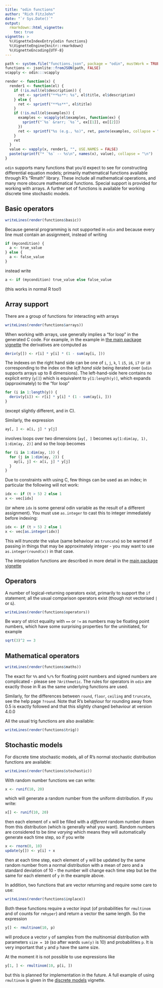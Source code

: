 ```yaml
---
title: "odin functions"
author: "Rich FitzJohn"
date: "`r Sys.Date()`"
output:
  rmarkdown::html_vignette:
    toc: true
vignette: >
  %\VignetteIndexEntry{odin functions}
  %\VignetteEngine{knitr::rmarkdown}
  %\VignetteEncoding{UTF-8}
---
```


``` r
path <- system.file("functions.json", package = "odin", mustWork = TRUE)
functions <- jsonlite::fromJSON(path, FALSE)
vcapply <- odin:::vcapply

render <- function(x) {
  render1 <- function(el) {
    if (!is.null(el$description)) {
      ret <- sprintf("**%s**: %s", el$title, el$description)
    } else {
      ret <- sprintf("**%s**", el$title)
    }
    if (!is.null(el$examples)) {
      examples <- vcapply(el$examples, function(ex) {
        sprintf("`%s` &rarr; `%s`", ex[[1]], ex[[2]])
      })
      ret <- sprintf("%s (e.g., %s)", ret, paste(examples, collapse = "; "))
    }
    ret
  }
  value <- vapply(x, render1, "", USE.NAMES = FALSE)
  paste(sprintf("* `%s` -- %s\n", names(x), value), collapse = "\n")
}
```

`odin` supports many functions that you'd expect to see for
constructing differential equation models; primarily mathematical
functions available through R's "Rmath" library.  These include all
mathematical operations, and many more obscure mathematical
functions.  Special support is provided for working with arrays.  A
further set of functions is available for working discrete time
stochastic models.

## Basic operators

``` r
writeLines(render(functions$basic))
```

Because general programming is not supported in `odin` and because
every line must contain an assignment, instead of writing

```r
if (mycondition) {
  a <- true_value
} else {
  a <- false_value
}
```

instead write

```r
a <- if (mycondition) true_value else false_value
```

(this works in normal R too!)

## Array support

There are a group of functions for interacting with arrays

``` r
writeLines(render(functions$arrays))
```

When working with arrays, use generally implies a "for loop" in the
generated C code.  For example, in the example in [the main package
vignette](odin.html) the derivatives are computed as

```r
deriv(y[]) <- r[i] * y[i] * (1 - sum(ay[i, ]))
```

The indexes on the right hand side can be one of `i`, `j`, `k`, `l`
`i5`, `i6`, `i7` or `i8` corresponding to the index on the *left hand
side* being iterated over (`odin` supports arrays up to 8 dimensions).
The left-hand-side here contains no explicit entry (`y[]`) which is
equivalent to `y[1:length(y)]`, which expands (approximately) to the
"for loop"

```r
for (i in 1:length(y)) {
  deriv(y[i]) <- r[i] * y[i] * (1 - sum(ay[i, ]))
}
```

(except slightly different, and in C).

Similarly, the expression

```r
ay[, ] <- a[i, j] * y[j]
```

involves loops over two dimensions (`ay[, ]` becomes `ay[1:dim(ay,
1), 1:dim(ay, 2)]` and so the loop becomes

```r
for (i in 1:dim(ay, 1)) {
  for (j in 1:dim(ay, 2)) {
    ay[i, j] <- a[i, j] * y[j]
  }
}
```

Due to constraints with using C, few things can be used as an index; in particular the following will not work:

```r
idx <- if (t > 5) 2 else 1
x <- vec[idx]
```

(or where `idx` is some general odin variable as the result of a different assignment). You must use `as.integer` to cast this to integer immediately before indexing:

```r
idx <- if (t > 5) 2 else 1
x <- vec[as.integer(idx)]
```

This will *truncate* the value (same behaviour as `truncate`) so be warned if passing in things that may be approximately integer - you may want to use `as.integer(round(x))` in that case.

The interpolation functions are described in more detail in the
[main package vignette](odin.html)

## Operators

A number of logical-returning operators exist, primarily to support
the `if` statement; all the usual comparison operators exist
(though not vectorised `|` or `&`).

``` r
writeLines(render(functions$operators))
```

Be wary of strict equality with `==` or `!=` as numbers may be
floating point numbers, which have some surprising properties for
the uninitiated, for example
``` r
sqrt(3)^2 == 3
```

## Mathematical operators

``` r
writeLines(render(functions$maths))
```

The exact for `%%` and `%/%` for floating point numbers and signed
numbers are complicated - please see `?Arithmetic`.  The rules for
operators in `odin` are exactly those in R as the same underlying
functions are used.

Similarly, for the differences between `round`, `floor`, `ceiling`
and `truncate`, see the help page `?round`.  Note that R's
behaviour for rounding away from 0.5 is exactly followed and that
this slightly changed behaviour at version 4.0.0

All the usual trig functions are also available:

``` r
writeLines(render(functions$trig))
```

## Stochastic models

For discrete time stochastic models, all of R's normal stochastic
distribution functions are available:

``` r
writeLines(render(functions$stochastic))
```

With random number functions we can write:

```r
x <- runif(10, 20)
```

which will generate a random number from the uniform distribution.  If you write:

```r
x[] <- runif(10, 20)
```

then each element of `x` will be filled with a *different* random number drawn from this distribution (which is generally what you want). Random numbers are considered to be *time varying* which means they will automatically generate each time step, so if you write

```r
x <- rnorm(0, 10)
update(y[]) <- y[i] + x
```

then at each time step, each element of `y` will be updated by the same random number from a normal distribution with a mean of zero and a standard deviation of 10 - the number will change each time step but be the same for each element of `y` in the example above.

In addition, two functions that are vector returning and require
some care to use:

``` r
writeLines(render(functions$inplace))
```

Both these functions require a vector input (of probabilities for `rmultinom` and of counts for `rmhyper`) and return a vector the same length.  So the expression

```r
y[] <- rmultinom(10, p)
```

will produce a vector `y` of samples from the multinomial distribution with parameters `size = 10` (so after wards `sum(y)` is 10) and probabilities `p`. It is very important that `y` and `p` have the same size.

At the moment it is not possible to use expressions like

```r
y[1, ] <- rmultinom(10, p[i, ])
```

but this is planned for implementation in the future.  A full example of using `rmultinom` is given in the [discrete models](discrete.html) vignette.
